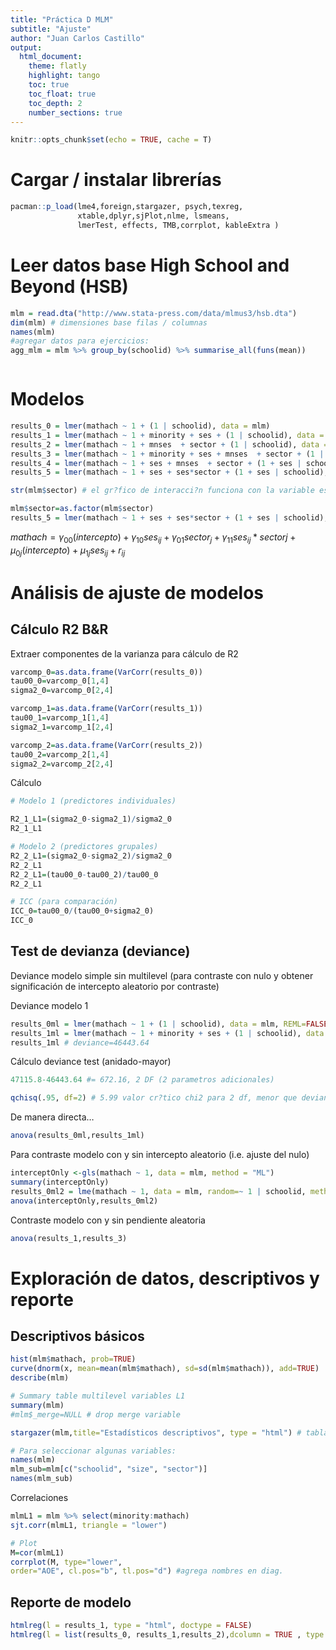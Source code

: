 ```yaml
---
title: "Práctica D MLM"
subtitle: "Ajuste"
author: "Juan Carlos Castillo"
output:
  html_document:
    theme: flatly
    highlight: tango
    toc: true
    toc_float: true
    toc_depth: 2
    number_sections: true
---
```


```r
knitr::opts_chunk$set(echo = TRUE, cache = T)
```

# Cargar / instalar librerías

```r
pacman::p_load(lme4,foreign,stargazer, psych,texreg,
               xtable,dplyr,sjPlot,nlme, lsmeans,
               lmerTest, effects, TMB,corrplot, kableExtra )

```

#  Leer datos base High School and Beyond (HSB)

```r
mlm = read.dta("http://www.stata-press.com/data/mlmus3/hsb.dta")
dim(mlm) # dimensiones base filas / columnas
names(mlm)
#agregar datos para ejercicios:
agg_mlm = mlm %>% group_by(schoolid) %>% summarise_all(funs(mean))



```


# Modelos

```r
results_0 = lmer(mathach ~ 1 + (1 | schoolid), data = mlm)
results_1 = lmer(mathach ~ 1 + minority + ses + (1 | schoolid), data = mlm)
results_2 = lmer(mathach ~ 1 + mnses  + sector + (1 | schoolid), data = mlm)
results_3 = lmer(mathach ~ 1 + minority + ses + mnses  + sector + (1 | schoolid), data = mlm)
results_4 = lmer(mathach ~ 1 + ses + mnses  + sector + (1 + ses | schoolid), data = mlm)
results_5 = lmer(mathach ~ 1 + ses + ses*sector + (1 + ses | schoolid), data = mlm)

str(mlm$sector) # el gr?fico de interacci?n funciona con la variable estimada como factor

mlm$sector=as.factor(mlm$sector)
results_5 = lmer(mathach ~ 1 + ses + ses*sector + (1 + ses | schoolid), data = mlm)
```

$mathach= \gamma_{00}(intercepto)+\gamma_{10}ses_{ij}+\gamma_{01}sector_j+\gamma_{11}ses_{ij} *sector{j}+\mu_{0j}(intercepto)+\mu_{1j}ses_{ij}+ r_{ij}$


# Análisis de ajuste de modelos

## Cálculo R2 B&R 

Extraer componentes de la varianza para cálculo de R2

```r
varcomp_0=as.data.frame(VarCorr(results_0))
tau00_0=varcomp_0[1,4]
sigma2_0=varcomp_0[2,4]

varcomp_1=as.data.frame(VarCorr(results_1))
tau00_1=varcomp_1[1,4]
sigma2_1=varcomp_1[2,4]

varcomp_2=as.data.frame(VarCorr(results_2))
tau00_2=varcomp_2[1,4]
sigma2_2=varcomp_2[2,4]
```

Cálculo

```r
# Modelo 1 (predictores individuales)

R2_1_L1=(sigma2_0-sigma2_1)/sigma2_0
R2_1_L1

# Modelo 2 (predictores grupales)
R2_2_L1=(sigma2_0-sigma2_2)/sigma2_0
R2_2_L1
R2_2_L1=(tau00_0-tau00_2)/tau00_0
R2_2_L1

# ICC (para comparación)
ICC_0=tau00_0/(tau00_0+sigma2_0)
ICC_0

```


##  Test de devianza (deviance)

Deviance modelo simple sin multilevel (para contraste con nulo y obtener significación de intercepto aleatorio por contraste)

Deviance modelo 1
```r
results_0ml = lmer(mathach ~ 1 + (1 | schoolid), data = mlm, REML=FALSE)
results_1ml = lmer(mathach ~ 1 + minority + ses + (1 | schoolid), data = mlm, REML=FALSE)
results_1ml # deviance=46443.64
```

Cálculo deviance test (anidado-mayor)

```r
47115.8-46443.64 #= 672.16, 2 DF (2 parametros adicionales)

qchisq(.95, df=2) # 5.99 valor cr?tico chi2 para 2 df, menor que deviance, por lo tanto la diferencia entre los modelos es distinta de 0.
```

De manera directa...

```r
anova(results_0ml,results_1ml)
```


Para contraste modelo con y sin intercepto aleatorio (i.e. ajuste del nulo)

```r
interceptOnly <-gls(mathach ~ 1, data = mlm, method = "ML")
summary(interceptOnly)
results_0ml2 = lme(mathach ~ 1, data = mlm, random=~ 1 | schoolid, method="ML") # porque anova no funciona con objeto lmer ...
anova(interceptOnly,results_0ml2)
```


Contraste modelo con y sin pendiente aleatoria
```r
anova(results_1,results_3)
```

# Exploración de datos, descriptivos y reporte

## Descriptivos básicos

```r

hist(mlm$mathach, prob=TRUE)
curve(dnorm(x, mean=mean(mlm$mathach), sd=sd(mlm$mathach)), add=TRUE)
describe(mlm)

# Summary table multilevel variables L1
summary(mlm)
#mlm$_merge=NULL # drop merge variable


```


```r

stargazer(mlm,title="Estadísticos descriptivos", type = "html") # tabla exportable a latex

# Para seleccionar algunas variables:
names(mlm)
mlm_sub=mlm[c("schoolid", "size", "sector")]
names(mlm_sub)
```


Correlaciones
```r
mlmL1 = mlm %>% select(minority:mathach)
sjt.corr(mlmL1, triangle = "lower")

# Plot
M=cor(mlmL1)
corrplot(M, type="lower",
order="AOE", cl.pos="b", tl.pos="d") #agrega nombres en diag.

```


## Reporte de modelo

```r

htmlreg(l = results_1, type = "html", doctype = FALSE)
htmlreg(l = list(results_0, results_1,results_2),dcolumn = TRUE , type = "html", doctype = FALSE)

```








